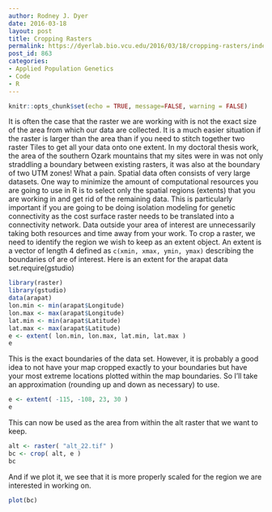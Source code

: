 ```yaml
---
author: Rodney J. Dyer
date: 2016-03-18
layout: post
title: Cropping Rasters
permalink: https://dyerlab.bio.vcu.edu/2016/03/18/cropping-rasters/index.html
post_id: 863
categories: 
- Applied Population Genetics
- Code
- R
---
```

```r
knitr::opts_chunk$set(echo = TRUE, message=FALSE, warning = FALSE)
```
It is often the case that the raster we are working with is not the exact size of the area from which our data are collected. It is a much easier situation if the raster is larger than the area than if you need to stitch together two raster Tiles to get all your data onto one extent. In my doctoral thesis work, the area of the southern Ozark mountains that my sites were in was not only straddling a boundary between existing rasters, it was also at the boundary of two UTM zones! What a pain.
Spatial data often consists of very large datasets. One way to minimize the amount of computational resources you are going to use in R is to select only the spatial regions (extents) that you are working in and get rid of the remaining data. This is particularly important if you are going to be doing isolation modeling for genetic connectivity as the cost surface raster needs to be translated into a connectivity network. Data outside your area of interest are unnecessarily taking both resources and time away from your work.
To crop a raster, we need to identify the region we wish to keep as an extent object. An extent is a vector of length 4 defined as 
`c(xmin, xmax, ymin, ymax)`
describing the boundaries of are of interest.
Here is an extent for the arapat data set.require(gstudio)
```r
library(raster)
library(gstudio)
data(arapat)
lon.min <- min(arapat$Longitude)
lon.max <- max(arapat$Longitude)
lat.min <- min(arapat$Latitude)
lat.max <- max(arapat$Latitude)
e <- extent( lon.min, lon.max, lat.min, lat.max )
e
```
This is the exact boundaries of the data set. However, it is probably a good idea to not have your map cropped exactly to your boundaries but have your most extreme locations plotted within the map boundaries. So I’ll take an approximation (rounding up and down as necessary) to use.
```r
e <- extent( -115, -108, 23, 30 )
e
```
This can now be used as the area from within the alt raster that we want to keep.
```r
alt <- raster( "alt_22.tif" )
bc <- crop( alt, e )
bc
```
And if we plot it, we see that it is more properly scaled for the region we are interested in working on.
```r
plot(bc)
```
